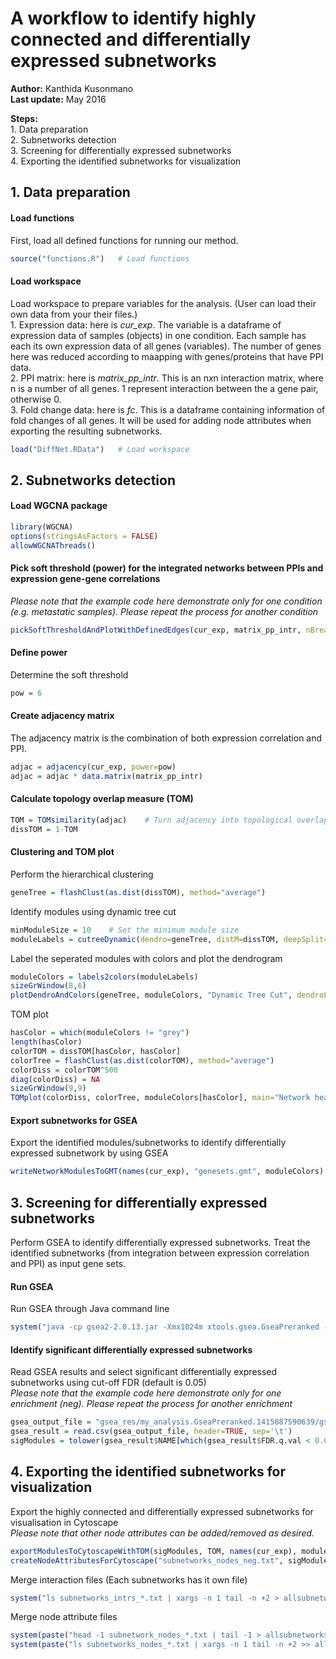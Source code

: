 A workflow to identify highly connected and differentially expressed subnetworks
========================================================
**Author:** Kanthida Kusonmano  
**Last update:** May 2016

**Steps:**  
1. Data preparation  
2. Subnetworks detection  
3. Screening for differentially expressed subnetworks  
4. Exporting the identified subnetworks for visualization
 
1. Data preparation
-------------------------------------------------------

#### Load functions
First, load all defined functions for running our method.
```r
source("functions.R")   # Load functions
```

#### Load workspace
Load workspace to prepare variables for the analysis. (User can load their own data from your their files.)  
1. Expression data: here is *cur_exp*. The variable is a dataframe of expression data of samples (objects) in one condition. Each sample has each its own expression data of all genes (variables). The number of genes here was reduced according to maapping with genes/proteins that have PPI data.  
2. PPI matrix: here is *matrix_pp_intr*. This is an n*x*n interaction matrix, where n is a number of all genes. 1 represent interaction between the a gene pair, otherwise 0.  
3. Fold change data: here is *fc*. This is a dataframe containing information of fold changes of all genes. It will be used for adding node attributes when exporting the resulting subnetworks.  
```r
load("DiffNet.RData")   # Load workspace
```
  
2. Subnetworks detection
-------------------------------------------------------
  
#### Load WGCNA package 
```r
library(WGCNA)
options(stringsAsFactors = FALSE)
allowWGCNAThreads()
```
  
#### Pick soft threshold (power) for the integrated networks between PPIs and expression gene-gene correlations 
*Please note that the example code here demonstrate only for one condition (e.g. metastatic samples). Please repeat the process for another condition*
```r
pickSoftThresholdAndPlotWithDefinedEdges(cur_exp, matrix_pp_intr, nBreaks=8)
```
   
#### Define power 
Determine the soft threshold 
```r
pow = 6 
```
  
#### Create adjacency matrix
The adjacency matrix is the combination of both expression correlation and PPI. 
```r
adjac = adjacency(cur_exp, power=pow)
adjac = adjac * data.matrix(matrix_pp_intr)
```

#### Calculate topology overlap measure (TOM)
```r
TOM = TOMsimilarity(adjac)    # Turn adjacency into topological overlap
dissTOM = 1-TOM
```

#### Clustering and TOM plot
Perform the hierarchical clustering
```r
geneTree = flashClust(as.dist(dissTOM), method="average")
```

Identify modules using dynamic tree cut
```r
minModuleSize = 10	  # Set the minimum module size
moduleLabels = cutreeDynamic(dendro=geneTree, distM=dissTOM, deepSplit=2, pamRespectsDendro=FALSE, minClusterSize=minModuleSize)
```

Label the seperated modules with colors and plot the dendrogram
```r
moduleColors = labels2colors(moduleLabels)
sizeGrWindow(8,6)
plotDendroAndColors(geneTree, moduleColors, "Dynamic Tree Cut", dendroLabels = FALSE, hang = 0.03, addGuide = TRUE, guideHang = 0.05, main = "Gene dendrogram and module colors")
```

TOM plot
```r
hasColor = which(moduleColors != "grey") 
length(hasColor)
colorTOM = dissTOM[hasColor, hasColor]
colorTree = flashClust(as.dist(colorTOM), method="average")
colorDiss = colorTOM^500
diag(colorDiss) = NA
sizeGrWindow(9,9)
TOMplot(colorDiss, colorTree, moduleColors[hasColor], main="Network heatmap plot, color genes")
```

#### Export subnetworks for GSEA
Export the identified modules/subnetworks to identify differentially expressed subnetwork by using GSEA
```r
writeNetworkModulesToGMT(names(cur_exp), "genesets.gmt", moduleColors)
```


3. Screening for differentially expressed subnetworks
-------------------------------------------------------

Perform GSEA to identify differentially expressed subnetworks. Treat the identified subnetworks (from integration between expression correlation and PPI) as input gene sets.  

#### Run GSEA
Run GSEA through Java command line
```r
system("java -cp gsea2-2.0.13.jar -Xmx1024m xtools.gsea.GseaPreranked -gmx genesets.gmt -rnk sam_res.rnk -collapse false -set_max 500 -set_min 10 -out gsea_res -plot_top_x 50")
```

#### Identify significant differentially expressed subnetworks
Read GSEA results and select significant differentially expressed subnetworks using cut-off FDR (default is 0.05)  
*Please note that the example code here demonstrate only for one enrichment (neg). Please repeat the process for another enrichment*
```r
gsea_output_file = "gsea_res/my_analysis.GseaPreranked.1415887590639/gsea_report_for_na_neg_1415887590639.xls"   # GSEA result file
gsea_result = read.csv(gsea_output_file, header=TRUE, sep='\t')
sigModules = tolower(gsea_result$NAME[which(gsea_result$FDR.q.val < 0.05 & gsea_result$NAME != "GREY")])
```


4. Exporting the identified subnetworks for visualization 
-------------------------------------------------------

Export the highly connected and differentially expressed subnetworks for visualisation in Cytoscape  
*Please note that other node attributes can be added/removed as desired.*
```r
exportModulesToCytoscapeWithTOM(sigModules, TOM, names(cur_exp), moduleColors, "subnetworks_intrs_neg") # Export interactions
createNodeAttributesForCytoscape("subnetworks_nodes_neg.txt", sigModules, fc, "gsea_res/my_analysis.GseaPreranked.1415887590639", "neg")  # Export nodes with their attributes
```

Merge interaction files (Each subnetworks has it own file)
```r
system("ls subnetworks_intrs_*.txt | xargs -n 1 tail -n +2 > allsubnetworks_intrs.txt")
```

Merge node attribute files
```r
system(paste("head -1 subnetwork_nodes_*.txt | tail -1 > allsubnetworks_nodes.txt", sep=""))
system(paste("ls subnetworks_nodes_*.txt | xargs -n 1 tail -n +2 >> allsubnetworks_nodes.txt", sep=""))
```